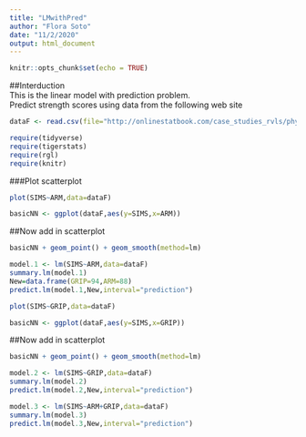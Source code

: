 ```yaml
---
title: "LMwithPred"
author: "Flora Soto"
date: "11/2/2020"
output: html_document
---
```


```r
knitr::opts_chunk$set(echo = TRUE)
```

##Interduction  
This is the linear model with prediction problem.  
Predict strength scores using data from the following web site  

```r
dataF <- read.csv(file="http://onlinestatbook.com/case_studies_rvls/physical_strength/data.txt", sep="", header=TRUE)
```

```r
require(tidyverse)
require(tigerstats)
require(rgl)
require(knitr)
```
  
###Plot scatterplot

```r
plot(SIMS~ARM,data=dataF) 
```

```r
basicNN <- ggplot(dataF,aes(y=SIMS,x=ARM))
```
##Now add in scatterplot

```r
basicNN + geom_point() + geom_smooth(method=lm)
```
 
```r
model.1 <- lm(SIMS~ARM,data=dataF)
summary.lm(model.1)
New=data.frame(GRIP=94,ARM=88)
predict.lm(model.1,New,interval="prediction")
```  
```r
plot(SIMS~GRIP,data=dataF) 
```

```r
basicNN <- ggplot(dataF,aes(y=SIMS,x=GRIP))
```
##Now add in scatterplot

```r
basicNN + geom_point() + geom_smooth(method=lm)
```


```r
model.2 <- lm(SIMS~GRIP,data=dataF)
summary.lm(model.2)
predict.lm(model.2,New,interval="prediction")
```


```r
model.3 <- lm(SIMS~ARM+GRIP,data=dataF)
summary.lm(model.3)
predict.lm(model.3,New,interval="prediction")
```